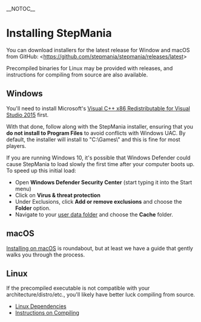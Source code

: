 __NOTOC__
= Installing StepMania =
You can download installers for the latest release for Window and macOS from GitHub: <https://github.com/stepmania/stepmania/releases/latest>

Precompiled binaries for Linux may be provided with releases, and instructions for compiling from source are also available.

== Windows ==
You'll need to install Microsoft's [http://www.microsoft.com/en-us/download/details.aspx?id=48145 Visual C++ x86 Redistributable for Visual Studio 2015] first.

With that done, follow along with the StepMania installer, ensuring that you '''do not install to Program Files''' to avoid conflicts with Windows UAC. By default, the installer will install to "C:\Games\" and this is fine for most players.

If you are running Windows 10, it's possible that Windows Defender could cause StepMania to load slowly the first time after your computer boots up. To speed up this initial load:
* Open '''Windows Defender Security Center''' (start typing it into the Start menu)
* Click on '''Virus & threat protection'''
* Under Exclusions, click '''Add or remove exclusions''' and choose the '''Folder''' option.
* Navigate to your [[User-Data-Locations|user data folder]] and choose the '''Cache''' folder.

== macOS ==
[[Installing on macOS]] is roundabout, but at least we have a guide that gently walks you through the process.

== Linux ==
If the precompiled executable is not compatible with your architecture/distro/etc., you'll likely have better luck compiling from source.

* [[Linux-dependencies|Linux Dependencies]]
* [[Compiling-StepMania|Instructions on Compiling]]
